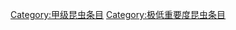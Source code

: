 {{emptycat}}
{{昆虫条目统计表}}

[[Category:甲级昆虫条目|Category:甲级昆虫条目]]
[[Category:极低重要度昆虫条目|Category:极低重要度昆虫条目]]